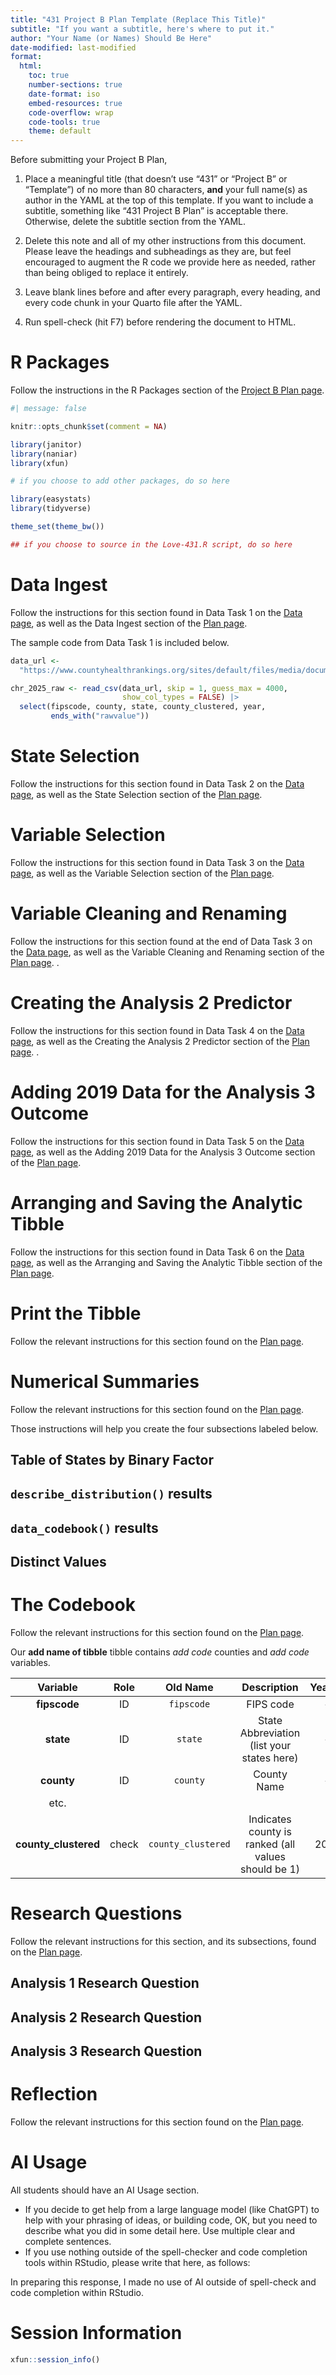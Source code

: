 ---
title: "431 Project B Plan Template (Replace This Title)"
subtitle: "If you want a subtitle, here's where to put it."
author: "Your Name (or Names) Should Be Here"
date-modified: last-modified
format: 
  html:
    toc: true
    number-sections: true
    date-format: iso
    embed-resources: true
    code-overflow: wrap
    code-tools: true
    theme: default
---

:::{.callout-tip title="Delete these instructions when submitting your work"}

Before submitting your Project B Plan,

1. Place a meaningful title (that doesn't use "431" or "Project B" or "Template") of no more than 80 characters, **and** your full name(s) as author in the YAML at the top of this template. If you want to include a subtitle, something like "431 Project B Plan" is acceptable there. Otherwise, delete the subtitle section from the YAML.

2. Delete this note and all of my other instructions from this document. Please leave the headings and subheadings as they are, but feel encouraged to augment the R code we provide here as needed, rather than being obliged to replace it entirely.

3. Leave blank lines before and after every paragraph, every heading, and every code chunk in your Quarto file after the YAML.

4. Run spell-check (hit F7) before rendering the document to HTML.

:::

# R Packages

:::{.callout-tip title="Delete these instructions when submitting your work"}

Follow the instructions in the R Packages section of the [Project B Plan page](https://lyonszhang.github.io/431-projectB-2025/plan.html).

:::

```{r}
#| message: false

knitr::opts_chunk$set(comment = NA)

library(janitor)
library(naniar)
library(xfun)

# if you choose to add other packages, do so here

library(easystats)
library(tidyverse)

theme_set(theme_bw())

## if you choose to source in the Love-431.R script, do so here

```

# Data Ingest

:::{.callout-tip title="Delete these instructions when submitting your work"}

Follow the instructions for this section found in Data Task 1 on the [Data page](https://lyonszhang.github.io/431-projectB-2025/data.html), as well as the Data Ingest section of the [Plan page](https://lyonszhang.github.io/431-projectB-2025/plan.html).

The sample code from Data Task 1 is included below.

:::

```{r}
data_url <- 
  "https://www.countyhealthrankings.org/sites/default/files/media/document/analytic_data2025.csv"

chr_2025_raw <- read_csv(data_url, skip = 1, guess_max = 4000,
                         show_col_types = FALSE) |>
  select(fipscode, county, state, county_clustered, year,
         ends_with("rawvalue"))
```

# State Selection

:::{.callout-tip title="Delete these instructions when submitting your work"}

Follow the instructions for this section found in Data Task 2 on the [Data page](https://lyonszhang.github.io/431-projectB-2025/data.html), as well as the State Selection section of the [Plan page](https://lyonszhang.github.io/431-projectB-2025/plan.html).

:::

# Variable Selection

:::{.callout-tip title="Delete these instructions when submitting your work"}

Follow the instructions for this section found in Data Task 3 on the [Data page](https://lyonszhang.github.io/431-projectB-2025/data.html), as well as the Variable Selection section of the [Plan page](https://lyonszhang.github.io/431-projectB-2025/plan.html).


:::

# Variable Cleaning and Renaming

:::{.callout-tip title="Delete these instructions when submitting your work"}

Follow the instructions for this section found at the end of Data Task 3 on the [Data page](https://lyonszhang.github.io/431-projectB-2025/data.html), as well as the Variable Cleaning and Renaming section of the [Plan page](https://lyonszhang.github.io/431-projectB-2025/plan.html).
.

:::

# Creating the Analysis 2 Predictor

:::{.callout-tip title="Delete these instructions when submitting your work"}

Follow the instructions for this section found in Data Task 4 on the [Data page](https://lyonszhang.github.io/431-projectB-2025/data.html), as well as the Creating the Analysis 2 Predictor section of the [Plan page](https://lyonszhang.github.io/431-projectB-2025/plan.html).
.

:::

# Adding 2019 Data for the Analysis 3 Outcome

:::{.callout-tip title="Delete these instructions when submitting your work"}

Follow the instructions for this section found in Data Task 5 on the [Data page](https://lyonszhang.github.io/431-projectB-2025/data.html), as well as the Adding 2019 Data for the Analysis 3 Outcome section of the [Plan page](https://lyonszhang.github.io/431-projectB-2025/plan.html).

:::

# Arranging and Saving the Analytic Tibble

:::{.callout-tip title="Delete these instructions when submitting your work"}

Follow the instructions for this section found in Data Task 6 on the [Data page](https://lyonszhang.github.io/431-projectB-2025/data.html), as well as the Arranging and Saving the Analytic Tibble section of the [Plan page](https://lyonszhang.github.io/431-projectB-2025/plan.html).

:::

# Print the Tibble

:::{.callout-tip title="Delete these instructions when submitting your work"}

Follow the relevant instructions for this section found on the [Plan page](https://lyonszhang.github.io/431-projectB-2025/plan.html).

:::


# Numerical Summaries

:::{.callout-tip title="Delete these instructions when submitting your work"}

Follow the relevant instructions for this section found on the [Plan page](https://lyonszhang.github.io/431-projectB-2025/plan.html).

Those instructions will help you create the four subsections labeled below.

:::

## Table of States by Binary Factor


## `describe_distribution()` results



## `data_codebook()` results


## Distinct Values


# The Codebook

:::{.callout-tip title="Delete these instructions when submitting your work"}

Follow the relevant instructions for this section found on the [Plan page](https://lyonszhang.github.io/431-projectB-2025/plan.html).

:::

Our **add name of tibble** tibble contains *add code* counties and *add code* variables.


Variable | Role | Old Name | Description | Year(s)
:--------: | :----: | :--------: | :-----------: | :------:
**fipscode** | ID | `fipscode` | FIPS code | --
**state** | ID | `state` | State Abbreviation (list your states here) | --
**county** | ID | `county` | County Name | --
etc. | 
**county_clustered** | check | `county_clustered` | Indicates county is ranked (all values should be 1) | 2025



# Research Questions

:::{.callout-tip title="Delete these instructions when submitting your work"}

Follow the relevant instructions for this section, and its subsections, found on the [Plan page](https://lyonszhang.github.io/431-projectB-2025/plan.html).

:::

## Analysis 1 Research Question

## Analysis 2 Research Question

## Analysis 3 Research Question

# Reflection

:::{.callout-tip title="Delete these instructions when submitting your work"}

Follow the relevant instructions for this section found on the [Plan page](https://lyonszhang.github.io/431-projectB-2025/plan.html).

:::

# AI Usage

:::{.callout-tip title="Delete these instructions when submitting your work"}

All students should have an AI Usage section.

- If you decide to get help from a large language model (like ChatGPT) to help with your phrasing of ideas, or building code, OK, but you need to describe what you did in some detail here. Use multiple clear and complete sentences.
- If you use nothing outside of the spell-checker and code completion tools within RStudio, please write that here, as follows:

In preparing this response, I made no use of AI outside of spell-check and code completion within RStudio.

:::


# Session Information

```{r}
xfun::session_info()
```


